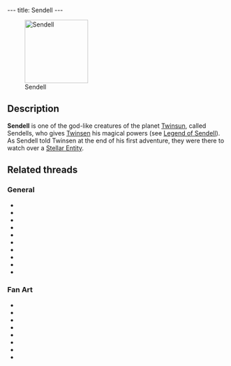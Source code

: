---
title: Sendell
---

{{twinsunica import}}{{Infobox Character
 |image=Sendell.jpg
 |race=god
 |gender=female
 |size=large
 |age=adult
 |magical=yes
 |lba1=yes
 |lba2=yes
 |alignment=sendell
 |occupation=
 |requires=
 |amount=
 |fam1=
 |fam2=
 |planet=Twinsun
 |island=Well of Sendell
 |building=
}}

[[Image:Sendell.gif|right|145px|thumb|Sendell]]

==Description==
'''Sendell''' is one of the god-like creatures of the planet [[Twinsun]], called Sendells, who gives [[Twinsen]] his magical powers (see [[Legend of Sendell]]). As Sendell told Twinsen at the end of his first adventure, they were there to watch over a [[Stellar Entity Genesis|Stellar Entity]].
{{stub}}

{{spoiler|After Twinsen returns to Twinsun, Sendell comes to his rescue to help him push the Emerald Moon back into orbit.}}

==Related threads==
===General===
* {{thread|id=9558|title=Sendellism}}
* {{thread|id=7653|title=Is Sendell a Girl?}}
* {{thread|id=6949|title=Why?}}
* {{thread|id=5932|title=LBA2 Mysteries}}
* {{thread|id=4010|title=Sendel vs. FunFrock}}
* {{thread|id=4007|title=Your preferred "version" of Sendell}}
* {{thread|id=3867|title=File that Didier sent me....}}
* {{thread|id=3536|title=Sendel, my pc god!}}
* {{thread|id=3466|title=Sendell}}
* {{thread|id=2442|title=Yet another odd quote}}

===Fan Art===
* {{thread|id=11564|title=Evil Sendell (lol)}}
* {{thread|id=9830|title=Sendell Wallpaper}}
* {{post|id=149588|title=Edited Film Pictures}}
* {{post|id=93688|title=Lba3}}
* {{thread|id=3911|title=Sendell ^_^}}
* {{thread|id=3786|title=Sendell's new image}}
* {{thread|id=3785|title=Sendell takes a turning}}
* {{post|id=297883|title=mystery picture}}